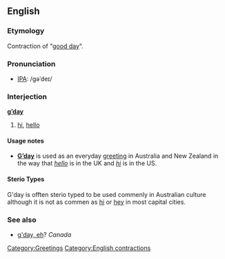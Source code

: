 ==English==

===Etymology===
Contraction of "[[good day]]".

===Pronunciation===
*[[IPA]]: /gəˈdeɪ/

===Interjection===
'''[[good|g’]][[day]]'''

# {{cattag|Australian|colloquial}} [[hi]], [[hello]]

====Usage notes====
*'''[[w:G'day|G’day]]''' is used as an everyday [[greeting]] in Australia and New Zealand in the way that ''[[hello]]'' is in the UK and ''[[hi]]'' is in the US.

====Sterio Types====
G'day is offten sterio typed to be used commenly in Australian culture although it is not as commen as [[hi]] or [[hey]] in most capital cities.

===See also===
* [[g'day, eh]]?  ''Canada''

[[Category:Greetings]]
[[Category:English contractions]]